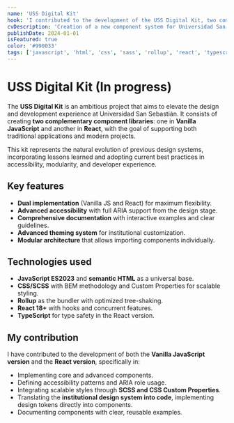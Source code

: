 ```yaml
---
name: 'USS Digital Kit'
hook: 'I contributed to the development of the USS Digital Kit, two component libraries (Vanilla JS and React) that are accessible, modular, and translate the institutional design system into reusable code.'
cvDescription: 'Creation of a new component system for Universidad San Sebastián, with two parallel libraries (Vanilla JS and React) and comprehensive technical documentation. Project in progress.'
publishDate: 2024-01-01
isFeatured: true
color: '#990033'
tags: ['javascript', 'html', 'css', 'sass', 'rollup', 'react', 'typescript', 'in-progress']
---
```


# USS Digital Kit (In progress)

The **USS Digital Kit** is an ambitious project that aims to elevate the design and development experience at Universidad San Sebastián. It consists of creating **two complementary component libraries**: one in **Vanilla JavaScript** and another in **React**, with the goal of supporting both traditional applications and modern projects.

This kit represents the natural evolution of previous design systems, incorporating lessons learned and adopting current best practices in accessibility, modularity, and developer experience.

## Key features

- **Dual implementation** (Vanilla JS and React) for maximum flexibility.
- **Advanced accessibility** with full ARIA support from the design stage.
- **Comprehensive documentation** with interactive examples and clear guidelines.
- **Advanced theming system** for institutional customization.
- **Modular architecture** that allows importing components individually.

## Technologies used

- **JavaScript ES2023** and **semantic HTML** as a universal base.
- **CSS/SCSS** with BEM methodology and Custom Properties for scalable styling.
- **Rollup** as the bundler with optimized tree-shaking.
- **React 18+** with hooks and concurrent features.
- **TypeScript** for type safety in the React version.

## My contribution

I have contributed to the development of both the **Vanilla JavaScript version** and the **React version**, specifically in:

- Implementing core and advanced components.
- Defining accessibility patterns and ARIA role usage.
- Integrating scalable styles through **SCSS and CSS Custom Properties**.
- Translating the **institutional design system into code**, implementing design tokens directly into components.
- Documenting components with clear, reusable examples.

